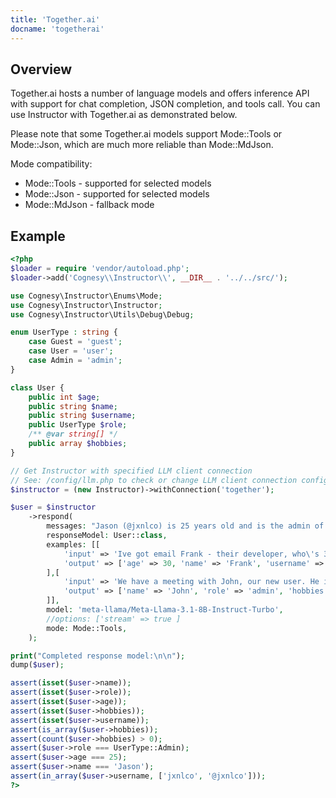 ---
title: 'Together.ai'
docname: 'togetherai'
---

## Overview

Together.ai hosts a number of language models and offers inference API with support for
chat completion, JSON completion, and tools call. You can use Instructor with Together.ai
as demonstrated below.

Please note that some Together.ai models support Mode::Tools or Mode::Json, which are much
more reliable than Mode::MdJson.

Mode compatibility:
- Mode::Tools - supported for selected models
- Mode::Json - supported for selected models
- Mode::MdJson - fallback mode


## Example

```php
<?php
$loader = require 'vendor/autoload.php';
$loader->add('Cognesy\\Instructor\\', __DIR__ . '../../src/');

use Cognesy\Instructor\Enums\Mode;
use Cognesy\Instructor\Instructor;
use Cognesy\Instructor\Utils\Debug\Debug;

enum UserType : string {
    case Guest = 'guest';
    case User = 'user';
    case Admin = 'admin';
}

class User {
    public int $age;
    public string $name;
    public string $username;
    public UserType $role;
    /** @var string[] */
    public array $hobbies;
}

// Get Instructor with specified LLM client connection
// See: /config/llm.php to check or change LLM client connection configuration details
$instructor = (new Instructor)->withConnection('together');

$user = $instructor
    ->respond(
        messages: "Jason (@jxnlco) is 25 years old and is the admin of this project. He likes playing football and reading books.",
        responseModel: User::class,
        examples: [[
            'input' => 'Ive got email Frank - their developer, who\'s 30. He asked to come back to him frank@hk.ch. Btw, he plays on drums!',
            'output' => ['age' => 30, 'name' => 'Frank', 'username' => 'frank@hk.ch', 'role' => 'developer', 'hobbies' => ['playing drums'],],
        ],[
            'input' => 'We have a meeting with John, our new user. He is 30 years old - check his profile: @jx90.',
            'output' => ['name' => 'John', 'role' => 'admin', 'hobbies' => [], 'username' => 'jx90', 'age' => 30],
        ]],
        model: 'meta-llama/Meta-Llama-3.1-8B-Instruct-Turbo',
        //options: ['stream' => true ]
        mode: Mode::Tools,
    );

print("Completed response model:\n\n");
dump($user);

assert(isset($user->name));
assert(isset($user->role));
assert(isset($user->age));
assert(isset($user->hobbies));
assert(isset($user->username));
assert(is_array($user->hobbies));
assert(count($user->hobbies) > 0);
assert($user->role === UserType::Admin);
assert($user->age === 25);
assert($user->name === 'Jason');
assert(in_array($user->username, ['jxnlco', '@jxnlco']));
?>
```
